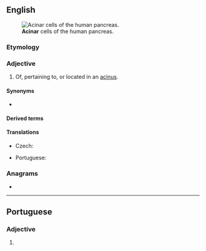 ==English==
[[Image:Pancreatic acinar cells - TEM.jpg|thumb|'''Acinar''' cells of the human pancreas.]]

===Etymology===
{{suffix|acinus|ar|lang=en}}

===Adjective===
{{en-adj|-}}

# {{lb|en|anatomy}} Of, pertaining to, or located in an [[acinus]].

====Synonyms====
* {{l|en|acinic}}

====Derived terms====
{{der2|lang=en
|centriacinar
|interacinar
|multiacinar
|periacinar
|pseudoacinar
|panacinar}}

====Translations====
{{trans-top|pertaining to or located in an acinus}}
* Czech: {{t|cs|acinární}}
{{trans-mid}}
* Portuguese: {{t|pt|acinar}}
{{trans-bottom}}

===Anagrams===
* {{anagrams|en|Ancira|Carian|Carina|Ciaran|arnica|carina|crania|narica}}

----

==Portuguese==

===Adjective===
{{pt-adj|acina|r}}

# {{lb|pt|anatomy}} {{l|en|acinar}} {{gloss|pertaining to or located in an acinus}}